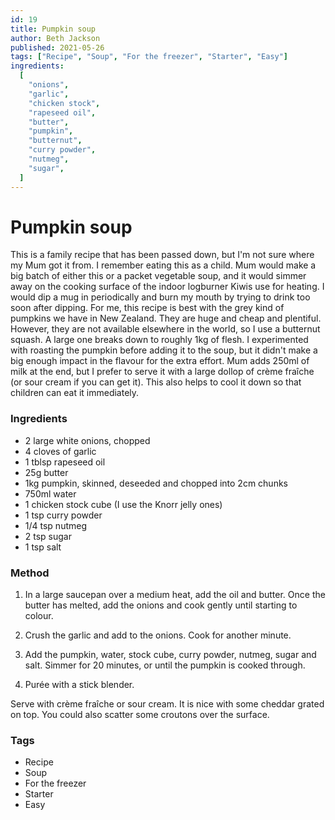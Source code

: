 ```yaml
---
id: 19
title: Pumpkin soup
author: Beth Jackson
published: 2021-05-26
tags: ["Recipe", "Soup", "For the freezer", "Starter", "Easy"]
ingredients:
  [
    "onions",
    "garlic",
    "chicken stock",
    "rapeseed oil",
    "butter",
    "pumpkin",
    "butternut",
    "curry powder",
    "nutmeg",
    "sugar",
  ]
---
```


# Pumpkin soup

<BlogTextWrapper>

This is a family recipe that has been passed down, but I'm not sure where my Mum got it from. I remember eating this as a child. Mum would make a big batch of either this or a packet vegetable soup, and it would simmer away on the cooking surface of the indoor logburner Kiwis use for heating. I would dip a mug in periodically and burn my mouth by trying to drink too soon after dipping. For me, this recipe is best with the grey kind of pumpkins we have in New Zealand. They are huge and cheap and plentiful. However, they are not available elsewhere in the world, so I use a butternut squash. A large one breaks down to roughly 1kg of flesh. I experimented with roasting the pumpkin before adding it to the soup, but it didn't make a big enough impact in the flavour for the extra effort. Mum adds 250ml of milk at the end, but I prefer to serve it with a large dollop of crème fraîche (or sour cream if you can get it). This also helps to cool it down so that children can eat it immediately.

</BlogTextWrapper>

<BlogTextWrapper>

### Ingredients

- 2 large white onions, chopped
- 4 cloves of garlic
- 1 tblsp rapeseed oil
- 25g butter
- 1kg pumpkin, skinned, deseeded and chopped into 2cm chunks
- 750ml water
- 1 chicken stock cube (I use the Knorr jelly ones)
- 1 tsp curry powder
- 1/4 tsp nutmeg
- 2 tsp sugar
- 1 tsp salt

</BlogTextWrapper>

<BlogTextWrapper>

### Method

1. In a large saucepan over a medium heat, add the oil and butter. Once the butter has melted, add the onions and cook gently until starting to colour.

<Timer inputHours={0} inputMinutes={10} inputSeconds={0} />

2. Crush the garlic and add to the onions. Cook for another minute.

3. Add the pumpkin, water, stock cube, curry powder, nutmeg, sugar and salt. Simmer for 20 minutes, or until the pumpkin is cooked through.

<Timer inputHours={0} inputMinutes={20} inputSeconds={0} />

4. Purée with a stick blender.

Serve with crème fraîche or sour cream. It is nice with some cheddar grated on top. You could also scatter some croutons over the surface.

</BlogTextWrapper>

<BlogTextWrapper>

### Tags

- Recipe
- Soup
- For the freezer
- Starter
- Easy

</BlogTextWrapper>
